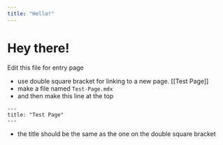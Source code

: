 ```yaml
---
title: "Hello!"
---
```


# Hey there!

Edit this file for entry page

- use double square bracket for linking to a new page.
[[Test Page]]
- make a file named `Test-Page.mdx`
- and then make this line at the top

```
---
title: "Test Page"
---
```

- the title should be the same as the one on the double square bracket